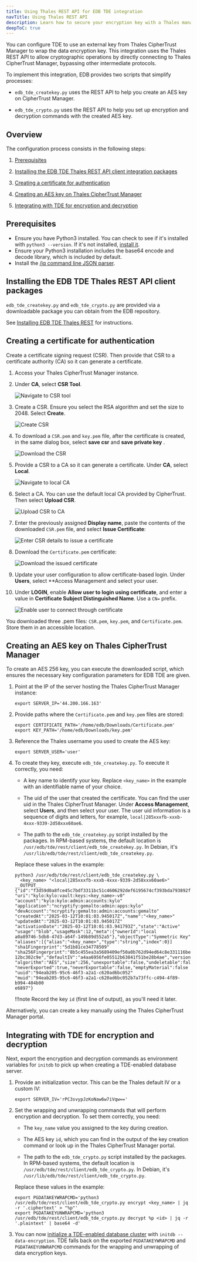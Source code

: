 ```yaml
---
title: Using Thales REST API for EDB TDE integration
navTitle: Using Thales REST API
description: Learn how to secure your encryption key with a Thales management key.
deepToC: true
---
```


You can configure TDE to use an external key from Thales CipherTrust Manager to wrap the data encryption key. This integration uses the Thales REST API to allow cryptographic operations by directly connecting to Thales CipherTrust Manager, bypassing other intermediate protocols.

To implement this integration, EDB provides two scripts that simplify processes:

- `edb_tde_createkey.py` uses the REST API to help you create an AES key on CipherTrust Manager.

- `edb_tde_crypto.py` uses the REST API to help you set up encryption and decryption commands with the created AES key.

## Overview

The configuration process consists in the following steps: 

1. [Prerequisites](#prerequisites)

1. [Installing the EDB TDE Thales REST API client integration packages](#installing-the-edb-tde-thales-rest-api-client-packages)

1. [Creating a certificate for authentication](#creating-a-certificate-for-authentication) 

1. [Creating an AES key on Thales CipherTrust Manager](#creating-an-aes-key-on-thales-ciphertrust-manager)

1. [Integrating with TDE for encryption and decryption](#integrating-with-tde-for-encryption-and-decryption)

## Prerequisites

- Ensure you have Python3 installed. You can check to see if it's installed with `python3 --version`. If it's not installed, [install it](https://www.python.org/downloads/). 
- Ensure your Python3 installation includes the base64 encode and decode library, which is included by default.
- Install the [/jq command line JSON parser](https://jqlang.org/).

## Installing the EDB TDE Thales REST API client packages

`edb_tde_createkey.py` and `edb_tde_crypto.py` are provided via a downloadable package you can obtain from the EDB repository. 

See [Installing EDB TDE Thales REST](/tde/latest/secure_key/key_store/thales/installing_thales_client) for instructions.

## Creating a certificate for authentication

Create a certificate signing request (CSR). Then provide that CSR to a certificate authority (CA) so it can generate a certificate.

1.  Access your Thales CipherTrust Manager instance. 

1.  Under **CA**, select **CSR Tool**.

    ![Navigate to CSR tool](./images/01_CSR_tool.png)

1.  Create a CSR. Ensure you select the RSA algorithm and set the size to 2048. Select **Create**. 

    ![Create CSR](./images/02_CSR_creation.png)
	
1.  To download a `CSR.pem` and `key.pem` file, after the certificate is created, in the same dialog box, select **save csr** and **save private key** .

	![Download the CSR](./images/03_CSR_creation_download.png)

1.  Provide a CSR to a CA so it can generate a certificate. Under **CA**, select **Local**.

    ![Navigate to local CA](./images/04_local_CA.png)

1.  Select a CA. You can use the default local CA provided by CipherTrust. Then select **Upload CSR**.

    ![Upload CSR to CA](./images/05_local_CA_selected.png)

1.  Enter the previously assigned **Display name**, paste the contents of the downloaded `CSR.pem` file, and select **Issue Certificate**:
    
	![Enter CSR details to issue a certificate](./images/06_enter_pem_contents.png)

1.  Download the `Certificate.pem` certificate: 

    ![Download the issued certificate](./images/07_download_certificate.png)

1.  Update your user configuration to allow certificate-based login. Under **Users**, select **Access Management and select your user.

1.  Under **LOGIN**, enable **Allow user to login using certificate**, and enter a value in **Certificate Subject Distinguished Name**. Use a `CN=` prefix. 

    ![Enable user to connect through certificate](./images/08_update_user_cert_login.png)

You downloaded three .pem files: `CSR.pem`, `key.pem`, and `Certificate.pem`. Store them in an accessible location.

## Creating an AES key on Thales CipherTrust Manager

To create an AES 256 key, you can execute the downloaded script, which ensures the necessary key configuration parameters for EDB TDE are given.

1.  Point at the IP of the server hosting the Thales CipherTrust Manager instance: 

    ```shell
    export SERVER_IP='44.200.166.163'
    ```

1.  Provide paths where the `Certificate.pem` and `key.pem` files are stored: 

    ```shell
    export CERTIFICATE_PATH='/home/edb/Downloads/Certificate.pem'
    export KEY_PATH='/home/edb/Downloads/key.pem'
    ```

1.  Reference the Thales username you used to create the AES key: 

    ```shell
    export SERVER_USER='user' 
    ```

1.  To create they key, execute `edb_tde_createkey.py`. To execute it correctly, you need:

    - A key name to identify your key. Replace `<key_name>` in the example with an identifiable name of your choice. 
    
    - The uid of the user that created the certificate. You can find the user uid in the Thales CipherTrust Manager. Under **Access Management**, select **Users**, and then select your user. The user uid information is a sequence of digits and letters, for example, `local|285xxxfb-xxxb-4xxx-9339-2d58xxx60ae6`.

    - The path to the `edb_tde_createkey.py` script installed by the packages. In RPM-based systems, the default location is `/usr/edb/tde/rest/client/edb_tde_createkey.py`. In Debian, it's `/usr/lib/edb/tde/rest/client/edb_tde_createkey.py`.

    Replace these values in the example:

    ```shell
    python3 /usr/edb/tde/rest/client/edb_tde_createkey.py \
      <key_name> "<local|285xxxfb-xxxb-4xxx-9339-2d58xxx60ae6>"
    __OUTPUT__
    {"id":"f3d59d0a8fce45c7bdf3311bc51c4606292def6195674cf393bda793892f23cb"
    "uri":"kylo:kylo:vault:keys:<key_name>-v0"
    "account":"kylo:kylo:admin:accounts:kylo"
    "application":"ncryptify:gemalto:admin:apps:kylo"
    "devAccount":"ncryptify:gemalto:admin:accounts:gemalto"
    "createdAt":"2025-03-12T10:01:03.945017Z","name":"<key_name>"
    "updatedAt":"2025-03-12T10:01:03.945017Z"
    "activationDate":"2025-03-12T10:01:03.941793Z","state":"Active"
    "usage":"blob","usageMask":12,"meta":{"ownerId":"local
    a0a89746-5db8-47d3-a64f-149b89d552a5"},"objectType":"Symmetric Key"
    "aliases":[{"alias":"<key_name>","type":"string","index":0}]
    "sha1Fingerprint":"5d1b81ce34778509"
    "sha256Fingerprint":"8b5c455ea3a5689409ef50a0b762d94ed64c8e331116bec6be042
    12bc302c9e","defaultIV":"a4aa6956fe05512b63841f51be28b4ae","version":0
    "algorithm":"AES","size":256,"unexportable":false,"undeletable":false
    "neverExported":true,"neverExportable":false,"emptyMaterial":false
    "uuid":"94eab205-95c6-46f3-a2a1-c620ad6bc052"
    "muid":"94eab205-95c6-46f3-a2a1-c620ad6bc052b7a73ffc-c494-4f89-b994-404b00
    e6897"}
    ```

    !!!note
       Record the key `id` (first line of output), as you'll need it later.

Alternatively, you can create a key manually using the Thales CipherTrust Manager portal.

## Integrating with TDE for encryption and decryption

Next, export the encryption and decryption commands as environment variables for `initdb` to pick up when creating a TDE-enabled database server.

1.  Provide an initialization vector. This can be the Thales default IV or a custom IV:

    ```shell
    export SERVER_IV='rPC3svypJzKoNaw6w7iVqw=='
    ```

1.  Set the wrapping and unwrapping commands that will perform encryption and decryption. To set them correctly, you need: 

    - The `key_name` value you assigned to the key during creation.
    
    - The AES key `id`, which you can find in the output of the key creation command or look up in the Thales CipherTrust Manager portal.

    - The path to the `edb_tde_crypto.py` script installed by the packages. In RPM-based systems, the default location is `/usr/edb/tde/rest/client/edb_tde_crypto.py`. In Debian, it's `/usr/lib/edb/tde/rest/client/edb_tde_crypto.py`. 

    Replace these values in the example:

    ```shell
    export PGDATAKEYWRAPCMD='python3 /usr/edb/tde/rest/client/edb_tde_crypto.py encrypt <key_name> | jq -r '.ciphertext' > "%p"'
    export PGDATAKEYUNWRAPCMD='python3 /usr/edb/tde/rest/client/edb_tde_crypto.py decrypt %p <id> | jq -r '.plaintext' | base64 -d'
    ```

1.  You can now [initialize a TDE-enabled database cluster](/tde/latest/initdb_tde_options/#option---data-encryption-or--y) with `initdb --data-encryption`. TDE falls back on the exported `PGDATAKEYWRAPCMD` and `PGDATAKEYUNWRAPCMD` commands for the wrapping and unwrapping of data encryption keys. 
